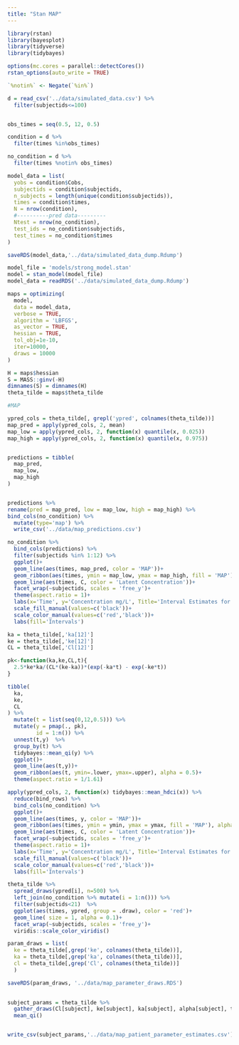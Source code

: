 ```yaml
---
title: "Stan MAP"
---
```

```r
library(rstan)
library(bayesplot)
library(tidyverse)
library(tidybayes)

options(mc.cores = parallel::detectCores())
rstan_options(auto_write = TRUE)

`%notin%` <- Negate(`%in%`)

```

```r
d = read_csv('../data/simulated_data.csv') %>%
  filter(subjectids<=100)


obs_times = seq(0.5, 12, 0.5)

condition = d %>% 
  filter(times %in%obs_times)

no_condition = d %>% 
  filter(times %notin% obs_times)

model_data = list(
  yobs = condition$Cobs,
  subjectids = condition$subjectids,
  n_subjects = length(unique(condition$subjectids)),
  times = condition$times,
  N = nrow(condition),
  #----------pred data---------
  Ntest = nrow(no_condition),
  test_ids = no_condition$subjectids,
  test_times = no_condition$times
)

saveRDS(model_data,'../data/simulated_data_dump.Rdump')
```


```r

model_file = 'models/strong_model.stan'
model = stan_model(model_file)
model_data = readRDS('../data/simulated_data_dump.Rdump')

maps = optimizing(
  model,
  data = model_data,
  verbose = TRUE,
  algorithm = 'LBFGS',
  as_vector = TRUE,
  hessian = TRUE,
  tol_obj=1e-10,
  iter=10000,
  draws = 10000
)

H = maps$hessian
S = MASS::ginv(-H)
dimnames(S) = dimnames(H)
theta_tilde = maps$theta_tilde

```


```r

#MAP

ypred_cols = theta_tilde[, grepl('ypred', colnames(theta_tilde))]
map_pred = apply(ypred_cols, 2, mean)
map_low = apply(ypred_cols, 2, function(x) quantile(x, 0.025))
map_high = apply(ypred_cols, 2, function(x) quantile(x, 0.975))


predictions = tibble(
  map_pred,
  map_low,
  map_high
)


predictions %>% 
rename(pred = map_pred, low = map_low, high = map_high) %>% 
bind_cols(no_condition) %>% 
  mutate(type='map') %>% 
  write_csv('../data/map_predictions.csv')


```


```r



no_condition %>% 
  bind_cols(predictions) %>% 
  filter(subjectids %in% 1:12) %>% 
  ggplot()+
  geom_line(aes(times, map_pred, color = 'MAP'))+
  geom_ribbon(aes(times, ymin = map_low, ymax = map_high, fill = 'MAP'), alpha = 0.25)+
  geom_line(aes(times, C, color = 'Latent Concentration'))+
  facet_wrap(~subjectids, scales = 'free_y')+
  theme(aspect.ratio = 1)+
  labs(x='Time', y='Concentration mg/L', Title='Interval Estimates for concentration')+
  scale_fill_manual(values=c('black'))+
  scale_color_manual(values=c('red','black'))+
  labs(fill='Intervals')
```


```r
ka = theta_tilde[,'ka[12]']
ke = theta_tilde[,'ke[12]']
CL = theta_tilde[,'Cl[12]']

pk<-function(ka,ke,CL,t){
  2.5*ke*ka/(CL*(ke-ka))*(exp(-ka*t) - exp(-ke*t))
}

tibble(
  ka,
  ke, 
  CL
) %>% 
  mutate(t = list(seq(0,12,0.5))) %>% 
  mutate(y = pmap(., pk),
         id = 1:n()) %>% 
  unnest(t,y)  %>% 
  group_by(t) %>% 
  tidybayes::mean_qi(y) %>% 
  ggplot()+
  geom_line(aes(t,y))+
  geom_ribbon(aes(t, ymin=.lower, ymax=.upper), alpha = 0.5)+
  theme(aspect.ratio = 1/1.61)
```



```r
apply(ypred_cols, 2, function(x) tidybayes::mean_hdci(x)) %>% 
  reduce(bind_rows) %>% 
  bind_cols(no_condition) %>% 
  ggplot()+
  geom_line(aes(times, y, color = 'MAP'))+
  geom_ribbon(aes(times, ymin = ymin, ymax = ymax, fill = 'MAP'), alpha = 0.25)+
  geom_line(aes(times, C, color = 'Latent Concentration'))+
  facet_wrap(~subjectids, scales = 'free_y')+
  theme(aspect.ratio = 1)+
  labs(x='Time', y='Concentration mg/L', Title='Interval Estimates for concentration')+
  scale_fill_manual(values=c('black'))+
  scale_color_manual(values=c('red','black'))+
  labs(fill='Intervals')
```

```r

theta_tilde %>% 
  spread_draws(ypred[i], n=500) %>% 
  left_join(no_condition %>% mutate(i = 1:n())) %>%  
  filter(subjectids<21)  %>% 
  ggplot(aes(times, ypred, group = .draw), color = 'red')+
  geom_line( size = 1, alpha = 0.1)+
  facet_wrap(~subjectids, scales = 'free_y')+
  viridis::scale_color_viridis()
```


```r
param_draws = list(
  ke = theta_tilde[,grep('ke', colnames(theta_tilde))],
  ka = theta_tilde[,grep('ka', colnames(theta_tilde))],
  cl = theta_tilde[,grep('Cl', colnames(theta_tilde))]
  )

saveRDS(param_draws, '../data/map_parameter_draws.RDS')
  
```


```r
subject_params = theta_tilde %>% 
  gather_draws(Cl[subject], ke[subject], ka[subject], alpha[subject], t[subject]) %>% 
  mean_qi()


write_csv(subject_params,'../data/map_patient_parameter_estimates.csv')
```




